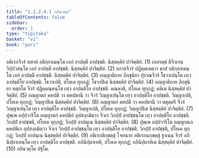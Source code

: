 ```yaml
---
title: "1.1.2.4.1 กถินวคฺค"
tableOfContents: false
sidebar:
  order: 1
type: "tipitaka"
basket: "vi"
book: "pari"
---
```



<DynamicBreadcrumb />

<Division number="162" book="pari">

<Paragraph number="352" book="pari">
อติเรกจีวรํ ทสาหํ อติกฺกาเมนฺโต เอกํ อาปตฺตึ อาปชฺชติ. นิสฺสคฺคิยํ ปาจิตฺติยํ. (1)
</Paragraph>

<Paragraph number="353" book="pari">
เอกรตฺตํ ติจีวเรน วิปฺปวสนฺโต เอกํ อาปตฺตึ อาปชฺชติ. นิสฺสคฺคิยํ ปาจิตฺติยํ. (2)
</Paragraph>

<Paragraph number="354" book="pari">
อกาลจีวรํ ปฏิคฺคเหตฺวา มาสํ อติกฺกาเมนฺโต เอกํ อาปตฺตึ อาปชฺชติ. นิสฺสคฺคิยํ ปาจิตฺติยํ. (3)
</Paragraph>

<Paragraph number="355" book="pari">
อญฺญาติกาย ภิกฺขุนิยา ปุราณจีวรํ โธวาเปนฺโต เทฺว อาปตฺติโย อาปชฺชติ. โธวาเปติ, ปโยเค ทุกฺกฏํ; โธวาปิเต นิสฺสคฺคิยํ ปาจิตฺติยํ. (4)
</Paragraph>

<Paragraph number="356" book="pari">
อญฺญาติกาย ภิกฺขุนิยา หตฺถโต จีวรํ ปฏิคฺคณฺหนฺโต เทฺว อาปตฺติโย อาปชฺชติ. คณฺหาติ, ปโยเค ทุกฺกฏํ; คหิเต นิสฺสคฺคิยํ ปาจิตฺติยํ. (5)
</Paragraph>

<Paragraph number="357" book="pari">
อญฺญาตกํ คหปตึ วา คหปตานึ วา จีวรํ วิญฺญาเปนฺโต เทฺว อาปตฺติโย อาปชฺชติ. วิญฺญาเปติ, ปโยเค ทุกฺกฏํ; วิญฺญาปิเต นิสฺสคฺคิยํ ปาจิตฺติยํ. (6)
</Paragraph>

<Paragraph number="358" book="pari">
อญฺญาตกํ คหปตึ วา คหปตานึ วา ตตุตฺตริ จีวรํ วิญฺญาเปนฺโต เทฺว อาปตฺติโย อาปชฺชติ. วิญฺญาเปติ, ปโยเค ทุกฺกฏํ; วิญฺญาปิเต นิสฺสคฺคิยํ ปาจิตฺติยํ. (7)
</Paragraph>

<Paragraph number="359" book="pari">
ปุพฺเพ อปฺปวาริโต อญฺญาตกํ คหปติกํ อุปสงฺกมิตฺวา จีวเร วิกปฺปํ อาปชฺชนฺโต เทฺว อาปตฺติโย อาปชฺชติ. วิกปฺปํ อาปชฺชติ, ปโยเค ทุกฺกฏํ; วิกปฺปํ อาปนฺเน นิสฺสคฺคิยํ ปาจิตฺติยํ. (8)
</Paragraph>

<Paragraph number="360" book="pari">
ปุพฺเพ อปฺปวาริโต อญฺญาตเก คหปติเก อุปสงฺกมิตฺวา จีวเร วิกปฺปํ อาปชฺชนฺโต เทฺว อาปตฺติโย อาปชฺชติ. วิกปฺปํ อาปชฺชติ, ปโยเค ทุกฺกฏํ; วิกปฺปํ อาปนฺเน นิสฺสคฺคิยํ ปาจิตฺติยํ. (9)
</Paragraph>

<Paragraph number="361" book="pari">
อติเรกติกฺขตฺตุํ โจทนาย อติเรกฉกฺขตฺตุํ ฐาเนน จีวรํ อภินิปฺผาเทนฺโต เทฺว อาปตฺติโย อาปชฺชติ. อภินิปฺผาเทติ, ปโยเค ทุกฺกฏํ; อภินิปฺผาทิเต นิสฺสคฺคิยํ ปาจิตฺติยํ. (10)

</Paragraph>
</Division>

<Paragraph number="362" type="center" book="pari">
กถินวคฺโค ปฐโม.
</Paragraph>